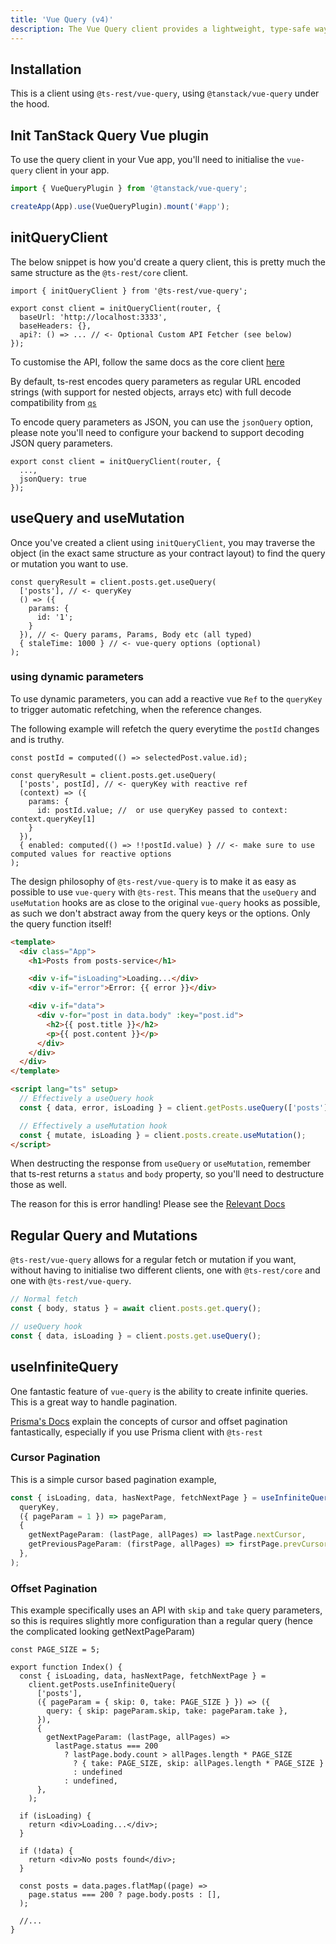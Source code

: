 ```yaml
---
title: 'Vue Query (v4)'
description: The Vue Query client provides a lightweight, type-safe way to make HTTP requests using your ts-rest contract.
---
```


## Installation

<InstallTabs packageName="@ts-rest/vue-query @tanstack/vue-query" />

This is a client using `@ts-rest/vue-query`, using `@tanstack/vue-query` under the hood.

## Init TanStack Query Vue plugin

To use the query client in your Vue app, you'll need to initialise the `vue-query` client in your app.

```ts
import { VueQueryPlugin } from '@tanstack/vue-query';

createApp(App).use(VueQueryPlugin).mount('#app');
```

## initQueryClient

The below snippet is how you'd create a query client, this is pretty much the same structure as the `@ts-rest/core` client.

```tsx
import { initQueryClient } from '@ts-rest/vue-query';

export const client = initQueryClient(router, {
  baseUrl: 'http://localhost:3333',
  baseHeaders: {},
  api?: () => ... // <- Optional Custom API Fetcher (see below)
});
```

To customise the API, follow the same docs as the core client [here](/docs/core/custom)

<Callout title="JSON Query Parameters">

By default, ts-rest encodes query parameters as regular URL encoded strings (with support for nested objects, arrays etc) with full decode compatibility from [`qs`](https://www.npmjs.com/package/qs)

To encode query parameters as JSON, you can use the `jsonQuery` option, please note you'll need to configure your backend to support decoding JSON query parameters.

```tsx
export const client = initQueryClient(router, {
  ...,
  jsonQuery: true
});

```

</Callout>

## useQuery and useMutation

Once you've created a client using `initQueryClient`, you may traverse the object (in the exact same structure as your contract layout) to find the query or mutation you want to use.

```tsx
const queryResult = client.posts.get.useQuery(
  ['posts'], // <- queryKey
  () => ({
    params: {
      id: '1';
    }
  }), // <- Query params, Params, Body etc (all typed)
  { staleTime: 1000 } // <- vue-query options (optional)
);
```

### using dynamic parameters

To use dynamic parameters, you can add a reactive vue `Ref` to the `queryKey` to trigger automatic refetching, when the reference changes.

The following example will refetch the query everytime the `postId` changes and is truthy.

```tsx
const postId = computed(() => selectedPost.value.id);

const queryResult = client.posts.get.useQuery(
  ['posts', postId], // <- queryKey with reactive ref
  (context) => ({
    params: {
      id: postId.value; //  or use queryKey passed to context: context.queryKey[1]
    }
  }),
  { enabled: computed(() => !!postId.value) } // <- make sure to use computed values for reactive options
);
```

<Callout title="Design Philosophy">

The design philosophy of `@ts-rest/vue-query` is to make it as easy as possible to use `vue-query` with `@ts-rest`. This means that the `useQuery` and `useMutation` hooks are as close to the original `vue-query` hooks as possible, as such we don't abstract away from the query keys or the options. Only the query function itself!

</Callout>

```html
<template>
  <div class="App">
    <h1>Posts from posts-service</h1>

    <div v-if="isLoading">Loading...</div>
    <div v-if="error">Error: {{ error }}</div>

    <div v-if="data">
      <div v-for="post in data.body" :key="post.id">
        <h2>{{ post.title }}</h2>
        <p>{{ post.content }}</p>
      </div>
    </div>
  </div>
</template>

<script lang="ts" setup>
  // Effectively a useQuery hook
  const { data, error, isLoading } = client.getPosts.useQuery(['posts']);

  // Effectively a useMutation hook
  const { mutate, isLoading } = client.posts.create.useMutation();
</script>
```

<Callout type="info" title="Response Structure">

When destructing the response from `useQuery` or `useMutation`, remember that ts-rest returns a `status` and `body` property, so you'll need to destructure those as well.

The reason for this is error handling! Please see the [Relevant Docs](/docs/core/errors#client-error-typing)

</Callout>

## Regular Query and Mutations

`@ts-rest/vue-query` allows for a regular fetch or mutation if you want, without having to initialise two different clients, one with `@ts-rest/core` and one with `@ts-rest/vue-query`.

```typescript
// Normal fetch
const { body, status } = await client.posts.get.query();

// useQuery hook
const { data, isLoading } = client.posts.get.useQuery();
```

## useInfiniteQuery

One fantastic feature of `vue-query` is the ability to create infinite queries. This is a great way to handle pagination.

[Prisma's Docs](https://www.prisma.io/docs/concepts/components/prisma-client/pagination) explain the concepts of cursor and offset pagination fantastically, especially if you use Prisma client with `@ts-rest`

### Cursor Pagination

This is a simple cursor based pagination example,

```typescript
const { isLoading, data, hasNextPage, fetchNextPage } = useInfiniteQuery(
  queryKey,
  ({ pageParam = 1 }) => pageParam,
  {
    getNextPageParam: (lastPage, allPages) => lastPage.nextCursor,
    getPreviousPageParam: (firstPage, allPages) => firstPage.prevCursor,
  },
);
```

### Offset Pagination

This example specifically uses an API with `skip` and `take` query parameters, so this is requires slightly more configuration than a regular query (hence the complicated looking getNextPageParam)

```tsx
const PAGE_SIZE = 5;

export function Index() {
  const { isLoading, data, hasNextPage, fetchNextPage } =
    client.getPosts.useInfiniteQuery(
      ['posts'],
      ({ pageParam = { skip: 0, take: PAGE_SIZE } }) => ({
        query: { skip: pageParam.skip, take: pageParam.take },
      }),
      {
        getNextPageParam: (lastPage, allPages) =>
          lastPage.status === 200
            ? lastPage.body.count > allPages.length * PAGE_SIZE
              ? { take: PAGE_SIZE, skip: allPages.length * PAGE_SIZE }
              : undefined
            : undefined,
      },
    );

  if (isLoading) {
    return <div>Loading...</div>;
  }

  if (!data) {
    return <div>No posts found</div>;
  }

  const posts = data.pages.flatMap((page) =>
    page.status === 200 ? page.body.posts : [],
  );

  //...
}
```
